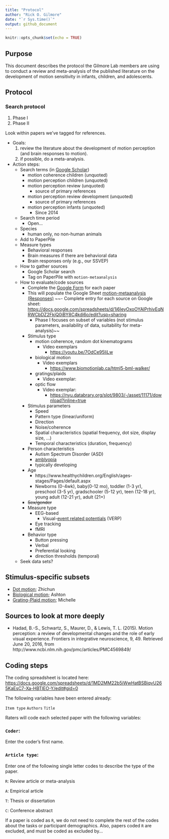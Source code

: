 ```yaml
---
title: "Protocol"
author: "Rick O. Gilmore"
date: "`r Sys.time()`"
output: github_document
---
```


```r
knitr::opts_chunk$set(echo = TRUE)
```

## Purpose

This document describes the protocol the Gilmore Lab members are using to conduct a review and meta-analysis of the published literature on the development of motion sensitivity in infants, children, and adolescents.

## Protocol

### Search protocol

1. Phase I
2. Phase II

Look within papers we've tagged for references.

- Goals:
    1. review the literature about the development of motion perception (and brain responses to motion).
    2. if possible, do a meta-analysis.
- Action steps:
    - Search terms (in [Google Scholar](https://scholar.google.com/))
        - motion coherence children (unquoted)
        - motion perception children (unquoted)
        - motion perception review (unquoted)
            - source of primary references
        - motion perception review development (unquoted)
            - source of primary references
        - motion perception infants (unquoted)
            - Since 2014
    - Search time period
        - Open...
    - Species
        - human only, no non-human animals
    - Add to PaperPile
    - Measure types
        - Behavioral responses
        - Brain measures if there are behavioral data
        - Brain responses only (e.g., our SSVEP)
    - How to gather sources
        - Google Scholar search
        - Tag on PaperPile with `motion-metaanalysis`
    - How to evaluate/code sources
        - Complete the [Google Form](https://docs.google.com/forms/d/e/1FAIpQLSeFVnK8m4-yoIZm04jCZjtnQX5HFmOvLsi9hnmnYbHIm216hw/viewform?vc=0&c=0&w=1) for each paper 
        - This will populate the Google Sheet [motion-metaanalysis (Responses)](https://docs.google.com/spreadsheets/d/1K0TEzdSXl7GTFg2-vDHvndVvxOHLRvXdgZWVDNyvPLM/edit#gid=1643485482) 
        ~~- Complete entry for each source on Google sheet: <https://docs.google.com/spreadsheets/d/1j6IeyOxoOYAlPrhivEqNRWCbDZ2FkjQ0iBY8C4kdi6o/edit?usp=sharing>
            - Phase I focuses on subset of variables (not stimulus parameters, availability of data, suitability for meta-analysis)~~
        - Stimulus type
            - motion coherence, random dot kinematograms
                - Video exemplars
                    - <https://youtu.be/7OdCe95IiLw>
            - biological motion
                - Video exemplars
                    - <https://www.biomotionlab.ca/html5-bml-walker/>
            - gratings/plaids
                - Video exemplar:
            - optic flow
                - Video exemplar:
                    - <https://nyu.databrary.org/slot/9803/-/asset/11171/download?inline=true>
        - Stimulus parameters
            - Speed
            - Pattern type (linear/uniform)
            - Direction
            - Noise/coherence
            - Spatial characteristics (spatial frequency, dot size, display size, ...)
            - Temporal characteristics (duration, frequency)
        - Person characteristics
            - Autism Spectrum Disorder (ASD)
            - [amblyopia](https://nei.nih.gov/health/amblyopia)
            - typically developing
        - Age 
            - https://www.healthychildren.org/English/ages-stages/Pages/default.aspx
            - Newborns (0-4wk), baby(0-12 mo), toddler (1-3 yr), preschool (3-5 yr), gradschooler (5-12 yr), teen (12-18 yr), young adult (12-21 yr), adult (21+)
        - ~~Sex/gender~~
        - Measure type
            - EEG-based
                - Visual-[event related potentials](https://en.wikipedia.org/wiki/Event-related_potential) (VERP)
            - Eye tracking
            - fMRI
        - Behavior type
            - Button pressing
            - Verbal
            - Preferential looking
            - direction thresholds (temporal)
    - Seek data sets?
    
## Stimulus-specific subsets

- [Dot motion](dot-motion.md); Zhichun
- [Biological motion](biological-motion.md); Ashton
- [Grating-Plaid motion](dot-motion.md); Michelle

## Sources to look at more deeply

- Hadad, B.-S., Schwartz, S., Maurer, D., & Lewis, T. L. (2015). Motion perception: a review of developmental changes and the role of early visual experience. Frontiers in integrative neuroscience, 9, 49. Retrieved June 20, 2016, from http://www.ncbi.nlm.nih.gov/pmc/articles/PMC4569849/

## Coding steps

The coding spreadsheet is located here: <https://docs.google.com/spreadsheets/d/1MD2MM22b5iWwHatBSBiqvU265KaEsC7-Xa-HBTIEO-Y/edit#gid=0>

The following variables have been entered already:

`Item type`
`Authors`
`Title`

Raters will code each selected paper with the following variables:

### `Coder`: 

Enter the coder's first name.

### `Article type`: 

Enter one of the following single letter codes to describe the type of the paper.

`R`: Review article or meta-analysis

`A`: Empirical article

`T`: Thesis or dissertation

`C`: Conference abstract

If a paper is coded as `R`, we do not need to complete the rest of the codes about the tasks or participant demographics.
Also, papers coded `R` are excluded, and must be coded as excluded by...

